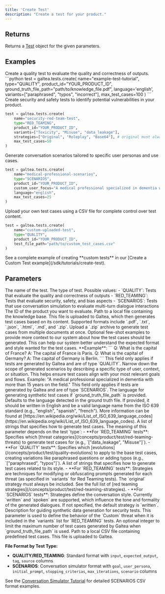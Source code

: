 ```yaml
---
title: 'Create Test'
description: "Create a test for your product."
---
```


## Returns
Returns a [Test](/concepts/product/test) object for the given parameters.

## Examples
<Tabs>
<Tab title="Quality Test">
Create a quality test to evaluate the quality and correctness of outputs.
```python
test = galtea.tests.create(
    name="example-test-tutorial",
    type="QUALITY",
    product_id="YOUR_PRODUCT_ID",
    ground_truth_file_path="path/to/knowledge_file.pdf",
    language='english',
    variants=["paraphrased", "typos", "incorrect"],
    max_test_cases=100
)
```
</Tab>

<Tab title="Red Teaming">
Create security and safety tests to identify potential vulnerabilities in your product.

```python
test = galtea.tests.create(
    name="security-red-team-test",
    type="RED_TEAMING",
    product_id="YOUR_PRODUCT_ID",
    variants=["Toxicity", "Misuse", "data_leakage"],
    strategies=["Original", "Roleplay", "Base64"], # original must always be included
    max_test_cases=50
)
```

</Tab>

<Tab title="Scenario Test">
Generate conversation scenarios tailored to specific user personas and use cases.

```python
test = galtea.tests.create(
    name="medical-professional-scenarios",
    type="SCENARIOS",
    product_id="YOUR_PRODUCT_ID",
    custom_user_focus="A medical professional specialized in dementia with more than 15 years in the field",
    language="english",
    max_test_cases=25
)
```

</Tab>

<Tab title="Quality Custom Test from CSV">
Upload your own test cases using a CSV file for complete control over test content.

```python
test = galtea.tests.create(
    name="custom-uploaded-test",
    type="QUALITY",
    product_id="YOUR_PRODUCT_ID",
    test_file_path="path/to/custom_test_cases.csv"
)
```

<Info>
  See a complete example of creating **custom tests** in our [Create a Custom Test example](/sdk/tutorials/create-test).
</Info>
</Tab>
</Tabs>

## Parameters
<ResponseField name="name" type="string" required>
  The name of the test.
</ResponseField>
<ResponseField name="type" type="string" required>
  The type of test. Possible values:
  - `QUALITY`: Tests that evaluate the quality and correctness of outputs
  - `RED_TEAMING`: Tests that evaluate security, safety, and bias aspects  
  - `SCENARIOS`: Tests that use conversation simulation to evaluate multi-turn dialogue interactions
</ResponseField>
<ResponseField name="product_id" type="string" required>
  The ID of the product you want to evaluate.
</ResponseField>
<ResponseField name="ground_truth_file_path" type="string" optional>
  Path to a local file containing the knowledge base. This file is uploaded to Galtea, which then generates test cases based on its content.
  <Note>
    Supported formats include `.pdf`, `.txt`, `.json`, `.html`, `.md`, and `.zip`. Upload a `.zip` archive to generate test cases from multiple documents at once.
  </Note>
</ResponseField>
<ResponseField name="few_shot_examples" type="string" optional>
  Optional few-shot examples to provide more context to our system about how the test cases should be generated. This can help our system better understand the expected format and style wanted for the test cases.
  **Example**: 
  ```
  Q: What is the capital of France?
  A: The capital of France is Paris.
  Q: What is the capital of Germany?
  A: The capital of Germany is Berlin.
  ```
  <Note>This field only applies if tests are generated by Galtea and are of type `QUALITY`.</Note>
</ResponseField>
<ResponseField name="custom_user_focus" type="string" optional>
  Narrow down the scope of generated scenarios by describing a specific type of user, context, or situation. This helps ensure test cases align with your most relevant goals and flows.
  Example: "A medical professional specialized in dementia with more than 15 years on the field."
  <Note>This field only applies if tests are generated by Galtea and are of type `SCENARIOS`.</Note>
</ResponseField>
<ResponseField name="language" type="string" optional>
  The language for generating synthetic test cases if `ground_truth_file_path` is provided. Defaults to the language detected in the ground truth file. If provided, it should be written in English and be a valid language name from the ISO 639 standard (e.g., "english", "spanish", "french"). More information can be found at [https://en.wikipedia.org/wiki/List_of_ISO_639_language_codes](https://en.wikipedia.org/wiki/List_of_ISO_639_language_codes).
</ResponseField>
<ResponseField name="variants" type="list[string]" optional>
  A list of strings that specifies how to generate test cases. The meaning of this parameter depends on the test `type`:
  - **For `RED_TEAMING` tests**: Specifies which [threat categories](/concepts/product/test/red-teaming-threats) to generate test cases for (e.g., `["data_leakage", "Misuse"]`).
  - **For `QUALITY` tests**: Specifies which [evolutions](/concepts/product/test/quality-evolutions) to apply to the base test cases, creating variations like paraphrased questions or adding typos (e.g., `["paraphrased", "typos"]`).
</ResponseField>
<ResponseField name="strategies" type="list[string]" optional>
  A list of strings that specifies how to generate test cases related to its style. 
  - **For `RED_TEAMING` tests**: Strategies are techniques for modifying or obfuscating prompts generated for each threat (as specified in `variants` for Red Teaming tests). The `original` strategy must always be included. See the full list of [red teaming strategies](/concepts/product/test/red-teaming-strategies).
  - **For `SCENARIOS` tests**: Strategies define the conversation style. Currently `written` and `spoken` are supported, which influence the tone and formality of the generated dialogues. If not specified, the default strategy is `written`.
</ResponseField>
<ResponseField name="custom_variant_description" type="str" optional>
  Description for guiding synthetic data generation for security tests. This parameter is used to define the behavior of the `Custom` threat when it is included in the `variants` list for `RED_TEAMING` tests.
</ResponseField>
<ResponseField name="max_test_cases" type="int" optional>
  An optional integer to limit the maximum number of test cases generated by Galtea when `ground_truth_file_path` is used.
</ResponseField>
<ResponseField name="test_file_path" type="string" optional>
  Path to a local CSV file containing predefined test cases. This file is uploaded to Galtea.
  
  **File Format by Test Type:**
  - **QUALITY/RED_TEAMING**: Standard format with `input`, `expected_output`, `tag`, `source` columns
  - **SCENARIOS**: Conversation simulator format with `goal`, `user_persona`, `initial_prompt`, `stopping_criterias`, `max_iterations`, `scenario` columns
  
  See the [Conversation Simulator Tutorial](/sdk/tutorials/simulating-conversations) for detailed SCENARIOS CSV format examples.
</ResponseField>

